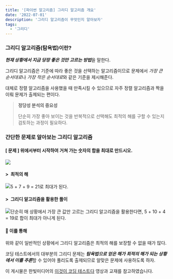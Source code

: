 ```yaml
---
title: '[파이썬 알고리즘] 그리디 알고리즘 개요'
date: '2022-07-01'
description: '그리디 알고리즘이 무엇인지 알아보자'
tags:
  - '그리디'
---
```


### 그리디 알고리즘(탐욕법)이란?

***현재 상황에서 지금 당장 좋은 것만 고르는 방법***을 말한다.

그리디 알고리즘은 기준에 따라 좋은 것을 선택하는 알고리즘이므로 문제에서 *가장 큰 순서대로*나 *가장 작은 순서대로*와 같은 기준을 제시해준다.

대체로 정렬 알고리즘을 사용했을 때 만족시킬 수 있으므로 자주 정렬 알고리즘과 짝을 이뤄 문제가 출제되는 편이다.

> **정당성 분석의 중요성**
>
> 단순히 가장 좋아 보이는 것을 반복적으로 선택해도 최적의 해를 구할 수 있는지 검토하는 과정이 필요하다.


### 간단한 문제로 알아보는 그리디 알고리즘

#### [ 문제 ] 위에서부터 시작하여 거쳐 가는 숫자의 합을 최대로 만드시오.

![](/posts/python/algorithm/greedy/00-00.png)

#### > &nbsp;최적의 해

![5 + 7 + 9 = 21로 최대가 된다.](/posts/python/algorithm/greedy/00-01.png)

#### > &nbsp;그리디 알고리즘을 활용한 풀이

![단순히 매 상황에서 가장 큰 값만 고르는 그리디 알고리즘을 활용한다면, 5 + 10 + 4 = 19로 합이 최대가 아니게 된다.](/posts/python/algorithm/greedy/00-02.png)


#### 💬 이를 통해

위와 같이 일반적인 상황에서 그리디 알고리즘은 최적의 해를 보장할 수 없을 때가 많다.

코딩 테스트에서의 대부분의 그리디 문제는 ***탐욕법으로 얻은 해가 최적의 해가 되는 상황에서 이를 추론***할 수 있어야 풀리도록 출제되므로 알맞은 문제에 사용하도록 하자.

<Callout type="info">

이 게시물은 한빛미디어의 [이것이 코딩 테스트다](https://www.youtube.com/watch?v=5OYlS2QQMPA) 영상과 교재를 참고하였습니다.

</Callout>
